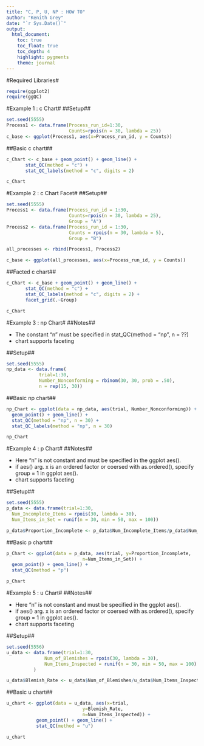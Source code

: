 ```yaml
---
title: "C, P, U, NP : HOW TO"
author: "Kenith Grey"
date: "`r Sys.Date()`"
output:
  html_document:
    toc: true
    toc_float: true
    toc_depth: 4
    highlight: pygments
    theme: journal 
---
```


#Required Libraries#
```r
require(ggplot2)
require(ggQC)
```


#Example 1 : c Chart#
##Setup##
```r
set.seed(5555)
Process1 <- data.frame(Process_run_id=1:30, 
                       Counts=rpois(n = 30, lambda = 25))
c_base <- ggplot(Process1, aes(x=Process_run_id, y = Counts)) 
```

##Basic c chart##
```r
c_Chart <- c_base + geom_point() + geom_line() +
       stat_QC(method = "c") +
       stat_QC_labels(method = "c", digits = 2)

c_Chart
```



#Example 2 : c Chart Facet#
##Setup##

```r
set.seed(5555)
Process1 <- data.frame(Process_run_id = 1:30, 
                       Counts=rpois(n = 30, lambda = 25),
                       Group = "A")
Process2 <- data.frame(Process_run_id = 1:30, 
                       Counts = rpois(n = 30, lambda = 5),
                       Group = "B")

all_processes <- rbind(Process1, Process2)

c_base <- ggplot(all_processes, aes(x=Process_run_id, y = Counts)) 
```

##Facted c chart##
```r
c_Chart <- c_base + geom_point() + geom_line() +
       stat_QC(method = "c") +
       stat_QC_labels(method = "c", digits = 2) +
       facet_grid(.~Group)

c_Chart
```


#Example 3 : np Chart#
##Notes## 

  * The constant "n" must be specified in stat_QC(method = "np", n = ??)
  * chart supports faceting
    
##Setup##
```r
set.seed(5555)
np_data <- data.frame(
            trial=1:30,
            Number_Nonconforming = rbinom(30, 30, prob = .50),
            n = rep(15, 30))
```

##Basic np chart##
```r
np_Chart <- ggplot(data = np_data, aes(trial, Number_Nonconforming)) +
  geom_point() + geom_line() + 
  stat_QC(method = "np", n = 30) +
  stat_QC_labels(method = "np", n = 30)

np_Chart
```




#Example 4 : p Chart#
##Notes## 

  * Here "n" is not constant and must be specified in the ggplot aes().
  * if aes() arg. x is an ordered factor or coersed with as.ordered(), specify group = 1 in ggplot aes(). 
  * chart supports faceting

    
##Setup##
```r
set.seed(5555)
p_data <- data.frame(trial=1:30,
  Num_Incomplete_Items = rpois(30, lambda = 30),
  Num_Items_in_Set = runif(n = 30, min = 50, max = 100))

p_data$Proportion_Incomplete <- p_data$Num_Incomplete_Items/p_data$Num_Items_in_Set

```

##Basic p chart##
```r
p_Chart <- ggplot(data = p_data, aes(trial, y=Proportion_Incomplete,
                            n=Num_Items_in_Set)) +
  geom_point() + geom_line() + 
  stat_QC(method = "p") 

p_Chart
```




#Example 5 : u Chart#
##Notes## 

  * Here "n" is not constant and must be specified in the ggplot aes().
  * if aes() arg. x is an ordered factor or coersed with as.ordered(), specify group = 1 in ggplot aes(). 
  * chart supports faceting
    
##Setup##
```r
set.seed(5556)
u_data <- data.frame(trial=1:30,
              Num_of_Blemishes = rpois(30, lambda = 30),
              Num_Items_Inspected = runif(n = 30, min = 50, max = 100)
          )

u_data$Blemish_Rate <- u_data$Num_of_Blemishes/u_data$Num_Items_Inspected
```

##Basic u chart##
```r
u_chart <- ggplot(data = u_data, aes(x=trial,
                            y=Blemish_Rate,
                            n=Num_Items_Inspected)) +
           geom_point() + geom_line() +
           stat_QC(method = "u")

u_chart
```

